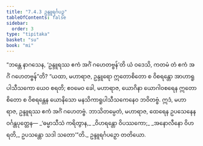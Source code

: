 ```yaml
---
title: "7.4.3 ဥန္ဒူရင်္ဂပဉှ"
tableOfContents: false
sidebar:
  order: 3
type: "tipitaka"
basket: "su"
book: "mi"
---
```



<DynamicBreadcrumb />

<Division number="257" book="mi" e="ch" v="28">

<Paragraph number="1843" book="mi">
“ဘန္တေ နာဂသေန, ‘ဥန္ဒူရဿ ဧကံ အင်္ဂံ ဂဟေတဗ္ဗန်’တိ ယံ ဝဒေသိ, ကတမံ တံ ဧကံ အင်္ဂံ ဂဟေတဗ္ဗန်”တိ? “ယထာ, မဟာရာဇ, ဥန္ဒူရော ဣတောစိတော စ ဝိစရန္တော အာဟာရူပါသီသကော ယေဝ စရတိ; ဧဝမေဝ ခေါ, မဟာရာဇ, ယောဂိနာ ယောဂါဝစရေန ဣတောစိတော စ ဝိစရန္တေန ယောနိသော မနသိကာရူပါသီသကေနေဝ ဘဝိတဗ္ဗံ. ဣဒံ, မဟာရာဇ, ဥန္ဒူရဿ ဧကံ အင်္ဂံ ဂဟေတဗ္ဗံ. ဘာသိတမ္ပေတံ, မဟာရာဇ, ထေရေန ဥပသေနေန ဝင်္ဂန္တပုတ္တေန—
</Paragraph>

<Paragraph number="1844" type="verses" book="mi">
_‘ဓမ္မာသီသံ ကရိတွာန,_  
_ဝိဟရန္တော ဝိပဿကော;_  
_အနောလီနော ဝိဟရတိ,_  
ဥပသန္တော သဒါ သတော’”တိ._  


</Paragraph>
</Division>

<Paragraph number="1845" type="center" book="mi">
ဥန္ဒူရင်္ဂပဉှော တတိယော.
</Paragraph>